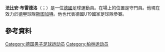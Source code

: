 {{blpunsourced|time=2015-06-04T15:35:56+00:00}}
{{expand|time=2015-06-04T15:35:56+00:00}}
{{noteTA
|G1=Football
|G2=uefa
|1=zh-hans:布雷德洛;zh-hk:比特羅;zh-tw:布雷德洛;
}}
'''法比安·布雷德洛'''（{{lang-de|Fabian Bredlow}}；{{bd|1995年|3月2日}}）是一位[[德國|德國]]足球運動員。在場上的位置是守門員。他現在效力於[[德国足球甲级联赛|德甲]]球隊[[斯图加特体育俱乐部|斯图加特]]。他也代表德國U19國家足球隊參賽。

==參考資料==
{{reflist}}

{{史特加球員名單}}

{{DEFAULTSORT: Bredlow, Fabian}}
[[Category:德国男子足球运动员|Category:德国男子足球运动员]]
[[Category:柏林运动员|Category:柏林运动员]]